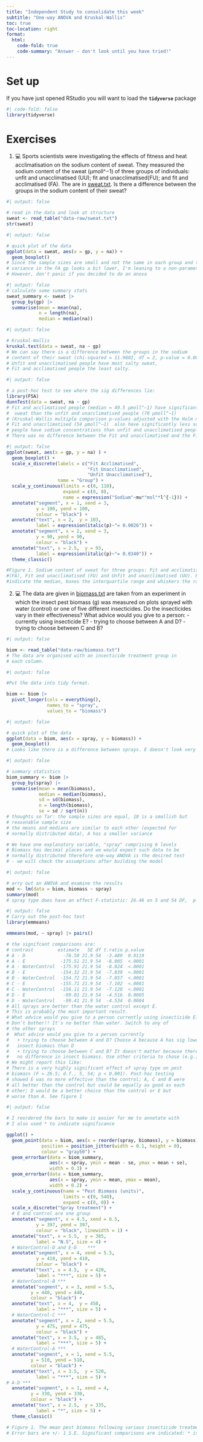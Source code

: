 ```yaml
---
title: "Independent Study to consolidate this week"
subtitle: "One-way ANOVA and Kruskal-Wallis"
toc: true
toc-location: right
format:
  html:
    code-fold: true
    code-summary: "Answer - don't look until you have tried!"
---
```


# Set up

If you have just opened RStudio you will want to load the
**`tidyverse`** package

```r
#| code-fold: false
library(tidyverse)
```

# Exercises

1.  💻 Sports scientists were investigating the effects of fitness and
    heat acclimatisation on the sodium content of sweat. They measured
    the sodium content of the sweat (μmoll\^−1) of three groups of
    individuals: unfit and unacclimatised (UU); fit and
    unacclimatised(FU); and fit and acclimatised (FA). The are in
    [sweat.txt](data-raw/sweat.txt). Is there a difference between the
    groups in the sodium content of their sweat?

```r
#| output: false

# read in the data and look at structure
sweat <- read_table("data-raw/sweat.txt")
str(sweat)
```

```r
#| output: false

# quick plot of the data
ggplot(data = sweat, aes(x = gp, y = na)) +
  geom_boxplot()
# Since the sample sizes are small and not the same in each group and the 
# variance in the FA gp looks a bit lower, I'm leaning to a non-parametric test K-W.
# However, don't panic if you decided to do an anova
```

```r
#| output: false
# calculate some summary stats 
sweat_summary <- sweat |> 
  group_by(gp) |> 
  summarise(mean = mean(na),
            n = length(na),
            median = median(na))

```

```r
#| output: false

# Kruskal-Wallis
kruskal.test(data = sweat, na ~ gp)
# We can say there is a difference between the groups in the sodium 
# content of their sweat (chi-squared = 11.9802, df = 2, p-value = 0.002503).
# Unfit and unacclimatised people have most salty sweat, 
# Fit and acclimatised people the least salty.

```

```r
#| output: false

# a post-hoc test to see where the sig differences lie:
library(FSA)
dunnTest(data = sweat, na ~ gp)
# Fit and acclimatised people (median = 49.5 μmoll^−1) have significantly less sodium in their
#  sweat than the unfit and unacclimatised people (70 μmoll^−1) 
# (Kruskal-Wallis multiple comparison p-values adjusted with the Holm method: p = 0.0026).
# Fit and unacclimatised (54 μmoll^−1)  also have significantly less sodium in their
# people have sodium concentrations than unfit and unacclimatised people (p = 0.033). 
# There was no difference between the Fit and unacclimatised and the Fit and acclimatised. See figure 1.
```

```r
#| output: false
ggplot(sweat, aes(x = gp, y = na) ) +
  geom_boxplot() +
  scale_x_discrete(labels = c("Fit Acclimatised", 
                              "Fit Unacclimatised", 
                              "Unfit Unacclimatised"), 
                   name = "Group") +
  scale_y_continuous(limits = c(0, 110), 
                     expand = c(0, 0),
                     name = expression("Sodium"~mu*"mol"*l^{-1})) +
  annotate("segment", x = 1, xend = 3, 
           y = 100, yend = 100,
           colour = "black") +
  annotate("text", x = 2,  y = 103, 
           label = expression(italic(p)~"= 0.0026")) +
  annotate("segment", x = 2, xend = 3, 
           y = 90, yend = 90,
           colour = "black") +
  annotate("text", x = 2.5,  y = 93, 
           label = expression(italic(p)~"= 0.0340")) +
  theme_classic()

#Figure 1. Sodium content of sweat for three groups: Fit and acclimatised
#(FA), Fit and unacclimatised (FU) and Unfit and unacclimatised (UU). Heavy lines
#indicate the median, boxes the interquartile range and whiskers the range. 


```

2.  💻 The data are given in [biomass.txt](data-raw/biomass.txt) are
    taken from an experiment in which the insect pest biomass (g) was
    measured on plots sprayed with water (control) or one of five
    different insecticides. Do the insecticides vary in their
    effectiveness? What advice would you give to a person: - currently
    using insecticide E? - trying to choose between A and D? - trying to
    choose between C and B?

```r
#| output: false

biom <- read_table("data-raw/biomass.txt")
# The data are organised with an insecticide treatment group in
# each column.
```

```r
#| output: false

#Put the data into tidy format.

biom <- biom |> 
  pivot_longer(cols = everything(),
               names_to = "spray",
               values_to = "biomass")

```

```r
#| output: false

# quick plot of the data
ggplot(data = biom, aes(x = spray, y = biomass)) +
  geom_boxplot()
# Looks like there is a difference between sprays. E doesn't look very effective.
```

```r
#| output: false

# summary statistics
biom_summary <- biom |> 
  group_by(spray) |> 
  summarise(mean = mean(biomass),
            median = median(biomass),
            sd = sd(biomass),
            n = length(biomass),
            se = sd / sqrt(n))
# thoughts so far: the sample sizes are equal, 10 is a smallish but
# reasonable sample size
# the means and medians are similar to each other (expected for
# normally distributed data), A has a smaller variance 

# We have one explanatory variable, "spray" comprising 6 levels
# Biomass has decimal places and we would expect such data to be 
# normally distributed therefore one-way ANOVA is the desired test
# - we will check the assumptions after building the model
```

```r
#| output: false

# arry out an ANOVA and examine the results 
mod <- lm(data = biom, biomass ~ spray)
summary(mod)
# spray type does have an effect F-statistic: 26.46 on 5 and 54 DF,  p-value: 2.081e-13
```

```r
#| output: false
# Carry out the post-hoc test
library(emmeans)

emmeans(mod, ~ spray) |> pairs()

# the signifcant comparisons are:
# contrast         estimate   SE df t.ratio p.value
# A - D              -76.50 21.9 54  -3.489  0.0119
# A - E             -175.51 21.9 54  -8.005  <.0001
# A - WaterControl  -175.91 21.9 54  -8.024  <.0001
# B - E             -154.32 21.9 54  -7.039  <.0001
# B - WaterControl  -154.72 21.9 54  -7.057  <.0001
# C - E             -155.71 21.9 54  -7.102  <.0001
# C - WaterControl  -156.11 21.9 54  -7.120  <.0001
# D - E              -99.01 21.9 54  -4.516  0.0005
# D - WaterControl   -99.41 21.9 54  -4.534  0.0004
# All sprays are better than the water control except E. 
# This is probably the most important result.
# What advice would you give to a person currently using insecticide E?
# Don't bother!! It's no better than water. Switch to any of 
# the other sprays
#  What advice would you give to a person currently
#   + trying to choose between A and D? Choose A because A has sig lower
#   insect biomass than D 
#   + trying to choose between C and B? It doesn't matter because there is 
#   no difference in insect biomass. Use other criteria to chose (e.g., price)
# We might report this like:
# There is a very highly significant effect of spray type on pest 
# biomass (F = 26.5; d.f., 5, 54; p < 0.001). Post-hoc testing 
# showed E was no more effective than the control; A, C and B were 
# all better than the control but could be equally as good as each
# other; D would be a better choice than the control or E but 
# worse than A. See figure 1

```

```r
#| output: false

# I reordered the bars to make is easier for me to annotate with
# I also used * to indicate significance

ggplot() +
  geom_point(data = biom, aes(x = reorder(spray, biomass), y = biomass),
             position = position_jitter(width = 0.1, height = 0),
             colour = "gray50") +
  geom_errorbar(data = biom_summary, 
                aes(x = spray, ymin = mean - se, ymax = mean + se),
                width = 0.3) +
  geom_errorbar(data = biom_summary, 
                aes(x = spray, ymin = mean, ymax = mean),
                width = 0.2) +
  scale_y_continuous(name = "Pest Biomass (units)",
                     limits = c(0, 540),
                     expand = c(0, 0)) +
  scale_x_discrete("Spray treatment") +
  # E and control are one group
  annotate("segment", x = 4.5, xend = 6.5, 
           y = 397, yend = 397,
           colour = "black", linewidth = 1) +
  annotate("text", x = 5.5,  y = 385, 
           label = "N.S", size = 4) +
  # WaterControl-D and E-D    ***
  annotate("segment", x = 4, xend = 5.5, 
           y = 410, yend = 410,
           colour = "black") +
  annotate("text", x = 4.5,  y = 420, 
           label = "***", size = 5) +
  # WaterControl-B ***
  annotate("segment", x = 3, xend = 5.5, 
         y = 440, yend = 440,
         colour = "black") +
  annotate("text", x = 4,  y = 450,
           label = "***", size = 5) +
  # WaterControl-C ***
  annotate("segment", x = 2, xend = 5.5, 
           y = 475, yend = 475,
           colour = "black") +
  annotate("text", x = 3.5,  y = 485, 
           label = "***", size = 5) +
  # WaterControl-A ***
  annotate("segment", x = 1, xend = 5.5, 
         y = 510, yend = 510,
         colour = "black") +
  annotate("text", x = 3.5,  y = 520, 
           label = "***", size = 5) +  
# A-D ***
  annotate("segment", x = 1, xend = 4, 
         y = 330, yend = 330,
         colour = "black") +
  annotate("text", x = 2.5,  y = 335, 
           label = "*", size = 5) +
  theme_classic()

# Figure 1. The mean pest biomass following various insecticide treatments.
# Error bars are +/- 1 S.E. Significant comparisons are indicated: * is p < 0.05, ** p < 0.01 and *** is p < 0.001

```
